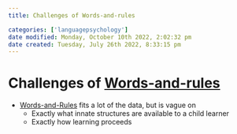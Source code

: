 ```yaml
---
title: Challenges of Words-and-rules

categories: ['languagepsychology']
date modified: Monday, October 10th 2022, 2:02:32 pm
date created: Tuesday, July 26th 2022, 8:33:15 pm
---
```


# Challenges of [Words-and-rules](Words-and-Rules.qmd)
- [Words-and-Rules](Words-and-Rules.qmd) fits a lot of the data, but is vague on
	- Exactly what innate structures are available to a child learner
	- Exactly how learning proceeds



